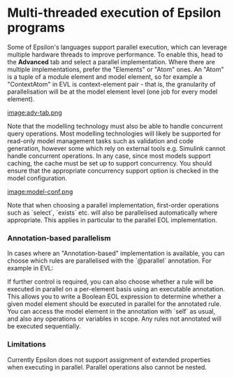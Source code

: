 =Multi-threaded execution of Epsilon programs=

Some of Epsilon's languages support parallel execution, which can leverage multiple hardware threads to improve performance. To enable this, head to the '''Advanced''' tab and select a parallel implementation. Where there are multiple implementations, prefer the "Elements" or "Atom" ones. An "Atom" is a tuple of a module element and model element, so for example a "ContextAtom" in EVL is context-element pair - that is, the granularity of parallelisation will be at the model element level (one job for every model element).

[[image:adv-tab.png]]

Note that the modelling technology must also be able to handle concurrent query operations. Most modelling technologies will likely be supported for read-only model management tasks such as validation and code generation, however some which rely on external tools e.g. Simulink cannot handle concurrent operations. In any case, since most models support caching, the cache must be set up to support concurrency. You should ensure that the appropriate concurrency support option is checked in the model configuration.

[[image:model-conf.png]]

Note that when choosing a parallel implementation, first-order operations such as `select`, `exists` etc. will also be parallelised automatically where appropriate. This applies in particular to the parallel EOL implementation.

===Annotation-based parallelism===

In cases where an "Annotation-based" implementation is available, you can choose which rules are parallelised with the `@parallel` annotation. For example in EVL:

{{{evl
context ModelElementType {
	@parallel
	constraint Invariant {
		check {
			// ...
		}
	}
}}}

If further control is required, you can also choose whether a rule will be executed in parallel on a per-element basis using an executable annotation. This allows you to write a Boolean EOL expression to determine whether a given model element should be executed in parallel for the annotated rule. You can access the model element in the annotation with `self` as usual, and also any operations or variables in scope. Any rules not annotated will be executed sequentially.

{{{evl
pre {
	var parallelThreshold = 9001;
}
context ModelElementType {
	$parallel self.children.size() > parallelThreshold
	constraint Invariant {
		check {
			// ...
		}
	}
}}}

===Limitations===

Currently Epsilon does not support assignment of extended properties when executing in parallel. Parallel operations also cannot be nested.
